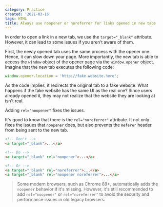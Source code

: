 ```yaml
---
category: Practice
created: '2021-03-16'
tags: HTML
title: Always use noopener or noreferrer for links opened in new tabs
---
```


In order to open a link in a new tab, we use the `target="_blank"` attribute. However, it can lead to some issues if you aren't aware of them.

First, the newly opened tab uses the same process with the opener one. Hence, it can slow down your page.
More importantly, the new tab is able to access the `window` object of the opener page via the `window.opener` object. Imagine that the new tab executes the following code:

```js
window.opener.location = 'http://fake.website.here';
```

As the code implies, it redirects the original tab to a fake website. What happens if the fake website has the same UI as the real one? Since users already opened it, they may not realize that the website they are looking at isn't real.

Adding `rel="noopener"` fixes the issues.

It's good to know that there is the `rel="noreferrer"` attribute. It not only fixes the issues that `noopener` does, but also prevents the `Referer` header from being sent to the new tab.

```html
<!-- Don't -->
<a target="_blank">...</a>

<!-- Do -->
<a target="_blank" rel="noopener">...</a>

<!-- Or -->
<a target="_blank" rel="noreferrer">...</a>
<a target="_blank" rel="noopener noreferrer">...</a>
```

> Some modern browsers, such as Chrome 88+, automatically adds the `noopener` behavior if it's missing.
> However, it's still recommended to add `rel="noopener"` or `rel="noreferrer"` to avoid the security and performance issues in old legacy browsers.
